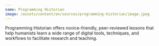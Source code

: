 ```yaml
---
name: Programming Historian
image: /assets/content/en/sources/programming-historian/image.jpeg
---
```

Programming Historian offers novice-friendly, peer-reviewed lessons that help humanists learn a wide range of digital tools, techniques, and workflows to facilitate research and teaching.
